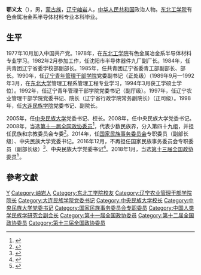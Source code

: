 '''鄂义太'''（{{bd|1956年|6月|}}），男，[[蒙古族|蒙古族]]，[[辽宁|辽宁]][[岫岩|岫岩]]人，[[中华人民共和国|中华人民共和国]]政治人物。[[东北工学院|东北工学院]]有色金属冶金系半导体材料专业本科毕业。

== 生平 ==
1977年10月加入中国共产党。1978年，在[[东北工学院|东北工学院]]有色金属冶金系半导体材料专业学习。1982年2月参加工作，任沈阳市半导体器件九厂副厂长。1984年，任共青团辽宁省委学校部副部长。1985年，任共青团辽宁省委青工部副部长、部长。1990年，任[[辽宁青年管理干部学院|辽宁青年管理干部学院]]党委副书记（正处级）（1989年9月—1992年3月，在[[东北大学|东北大学]]管理工程系管理工程专业学习，1994年3月获工学硕士学位）。1992年，任辽宁青年管理干部学院党委书记（副厅级）。1997年，任辽宁农业管理干部学院党委书记、院长（辽宁省行政学院常务副院长）（正司级）。1998年，任[[大连民族学院|大连民族学院]]党委书记、副院长。

2005年，任[[中央民族大学|中央民族大学]]党委书记、校长。2008年，任中央民族大学党委书记。2008年，当选[[第十一届全国政协委员|第十一届全国政协委员]]<ref>{{cite news|title=第十一届全国政协委员名单|url=http://www.indaa.com.cn/zt/2009qglh/zxzs/200903/t20090303_127573.html|accessdate=2013-04-09|newspaper=新华社北京1月25日电 中国人民政治协商会议第十一届全国委员会委员名单(共2237人，2008年1月25日政协第十届全国委员会常务委员会第二十次会议通过)|date=2008年1月25日|deadurl=yes|archiveurl=https://web.archive.org/web/20130928014403/http://www.indaa.com.cn/zt/2009qglh/zxzs/200903/t20090303_127573.html|archivedate=2013年9月28日}}</ref>，代表少数民族界，分入第四十九组，并担任民族和宗教委员会专委<ref>{{cite news|title=全国政协信息-鄂义太|url=http://www.cppcc.gov.cn/CMS/wylibary/showJcwyxtInfoWylibary.action?tabJcwyxt.guid=11W0017820&wytype=wjwy|accessdate=2013-04-11|newspaper=全国政协委员会|archive-date=2018-01-27|archive-url=https://web.archive.org/web/20180127143344/http://www.cppcc.gov.cn/CMS/wylibary/showJcwyxtInfoWylibary.action?tabJcwyxt.guid=11W0017820&wytype=wjwy|dead-url=no}}</ref>。2014年，任[[国家民族事务委员会|国家民族事务委员会]]专职委员（副部长级）、中央民族大学党委书记。2016年12月，不再担任国家民族事务委员会专职委员（副部长级）<ref>{{cite web|url=http://district.ce.cn/newarea/sddy/201612/19/t20161219_18825009_1.shtml|title=张京泽任国家民委专职委员 鄂义太、管培俊不再担任|publisher=中国经济网|accessdate=2016-12-19|archive-date=2017-03-29|archive-url=https://web.archive.org/web/20170329013725/http://district.ce.cn/newarea/sddy/201612/19/t20161219_18825009_1.shtml|dead-url=no}}</ref>、中央民族大学党委书记<ref>{{cite web|url=http://www.thepaper.cn/newsDetail_forward_1590488|title=国家民委党组任命张京泽为中央民族大学党委书记|publisher=澎湃新闻|accessdate=2016-12-30|archive-date=2017-01-01|archive-url=https://web.archive.org/web/20170101001336/http://www.thepaper.cn/newsDetail_forward_1590488|dead-url=no}}</ref>。2018年1月，当选[[中国人民政治协商会议第十三届全国委员会委员名单|第十三届全国政协委员]]<ref>{{Cite web|url=http://sports.163.com/18/0126/06/D92BRKK400051C89.html|title=中国人民政治协商会议第十三届全国委员会委员名单|accessdate=2018-01-26|last=|work=网易|archive-url=https://web.archive.org/web/20180127143232/http://sports.163.com/18/0126/06/D92BRKK400051C89.html|archive-date=2018-01-27|dead-url=yes}}</ref>。

== 參考文獻 ==
{{reflist}}

{{Navboxes
| title  = 鄂义太在[[中国人类学民族学研究会|中国人类学民族学研究会]]的职务
| list1  =
{{中国人类学民族学研究会第一届理事会}}
}}
{{中央民族大学}}

{{Authority control}}
{{DEFAULTSORT:E鄂}}
[[Category:鄂姓|Y]]
[[Category:岫岩人|Category:岫岩人]]
[[Category:东北工学院校友|Category:东北工学院校友]]
[[Category:辽宁农业管理干部学院院长|Category:辽宁农业管理干部学院院长]]
[[Category:大连民族学院党委书记|Category:大连民族学院党委书记]]
[[Category:中央民族大学校长|Category:中央民族大学校长]]
[[Category:中央民族大学党委书记|Category:中央民族大学党委书记]]
[[Category:国家民族事务委员会专职委员|Category:国家民族事务委员会专职委员]]
[[Category:中国人类学民族学研究会副会长|Category:中国人类学民族学研究会副会长]]
[[Category:第十一届全国政协委员|Category:第十一届全国政协委员]]
[[Category:第十二届全国政协委员|Category:第十二届全国政协委员]]
[[Category:第十三届全国政协委员|Category:第十三届全国政协委员]]